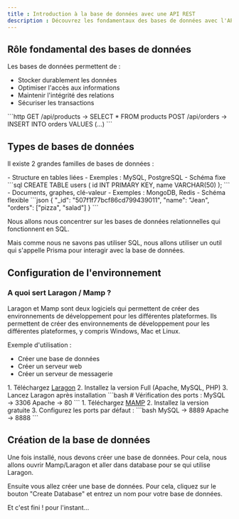 ```yaml
---
title : Introduction à la base de données avec une API REST
description : Découvrez les fondamentaux des bases de données avec l'API REST, leur fonctionnement et leurs cas d'utilisation avec des exemples concrets.   
---
```


## Rôle fondamental des bases de données

Les bases de données permettent de :
- Stocker durablement les données
- Optimiser l'accès aux informations
- Maintenir l'intégrité des relations
- Sécuriser les transactions

<Callout type="info" title="Exemple API REST">
  ```http
  GET /api/products → SELECT * FROM products
  POST /api/orders → INSERT INTO orders VALUES (...)
  ```
</Callout>


## Types de bases de données

Il existe 2 grandes familles de bases de données :

<Cards> 
    <Card icon="📈" title="Relationnelles (SQL)">
    - Structure en tables liées - Exemples : MySQL, PostgreSQL - Schéma fixe 
    ```sql CREATE TABLE users ( id INT PRIMARY KEY, name VARCHAR(50) ); ``` 
    </Card> 
    <Card icon="📊" title="Non-relationnelles (NoSQL)"> 
    - Documents, graphes, clé-valeur - Exemples : MongoDB, Redis - Schéma flexible 
    ```json { "_id": "507f1f77bcf86cd799439011", "name": "Jean", "orders": ["pizza", "salad"] } ``` 
    </Card>
</Cards>

Nous allons nous concentrer sur les bases de données relationnelles qui fonctionnent en SQL. 

Mais comme nous ne savons pas utiliser SQL, nous allons utiliser un outil qui s'appelle Prisma pour interagir avec la base de données.


## Configuration de l'environnement


### A quoi sert Laragon / Mamp ?

Laragon et Mamp sont deux logiciels qui permettent de créer des environnements de développement pour les différentes plateformes. Ils permettent de créer des environnements de développement pour les différentes plateformes, y compris Windows, Mac et Linux. 

Exemple d'utilisation : 

- Créer une base de données
- Créer un serveur web
- Créer un serveur de messagerie

<Cards>
  <Card icon="🪟" title="Windows : Laragon">
    1. Téléchargez <a href="https://laragon.org/download/" target="_blank">Laragon</a>  
    2. Installez la version Full (Apache, MySQL, PHP)  
    3. Lancez Laragon après installation
    ```bash
    # Vérification des ports :
    MySQL → 3306
    Apache → 80
    ```
  </Card>

  <Card icon="🍎" title="MacOS : MAMP">
    1. Téléchargez <a href="https://www.mamp.info/en/downloads/" target="_blank">MAMP</a>  
    2. Installez la version gratuite  
    3. Configurez les ports par défaut :
    ```bash
    MySQL → 8889
    Apache → 8888
    ```
  </Card>
</Cards>

## Création de la base de données

Une fois installé, nous devons créer une base de données. Pour cela, nous allons ouvrir Mamp/Laragon et aller dans database pour se qui utilise Laragon. 

Ensuite vous allez créer une base de données. Pour cela, cliquez sur le bouton "Create Database" et entrez un nom pour votre base de données.

Et c'est fini ! pour l'instant...


